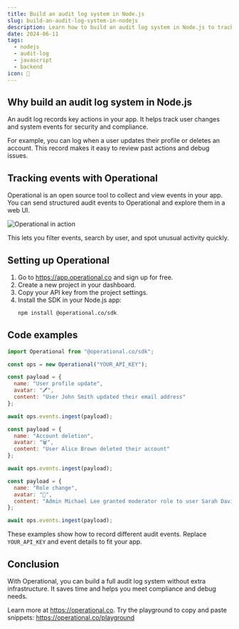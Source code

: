 ```yaml
---
title: Build an audit log system in Node.js
slug: build-an-audit-log-system-in-nodejs
description: Learn how to build an audit log system in Node.js to track user and system events for compliance and debugging.
date: 2024-06-11
tags:
  - nodejs
  - audit-log
  - javascript
  - backend
icon: 📝
---
```


## Why build an audit log system in Node.js

An audit log records key actions in your app. It helps track user changes and system events for security and compliance.

For example, you can log when a user updates their profile or deletes an account. This record makes it easy to review past actions and debug issues.

## Tracking events with Operational

Operational is an open source tool to collect and view events in your app. You can send structured audit events to Operational and explore them in a web UI.

![Operational in action](https://operational.co/images/misc/ops-usage.jpg)

This lets you filter events, search by user, and spot unusual activity quickly.

## Setting up Operational

1. Go to https://app.operational.co and sign up for free.  
2. Create a new project in your dashboard.  
3. Copy your API key from the project settings.  
4. Install the SDK in your Node.js app:  
   ```bash
   npm install @operational.co/sdk
   ```

## Code examples

```javascript
import Operational from "@operational.co/sdk";

const ops = new Operational("YOUR_API_KEY");

const payload = {
  name: "User profile update",
  avatar: "🖊️",
  content: "User John Smith updated their email address"
};

await ops.events.ingest(payload);
```

```javascript
const payload = {
  name: "Account deletion",
  avatar: "🗑️",
  content: "User Alice Brown deleted their account"
};

await ops.events.ingest(payload);
```

```javascript
const payload = {
  name: "Role change",
  avatar: "🔑",
  content: "Admin Michael Lee granted moderator role to user Sarah Davis"
};

await ops.events.ingest(payload);
```

These examples show how to record different audit events. Replace `YOUR_API_KEY` and event details to fit your app.

## Conclusion

With Operational, you can build a full audit log system without extra infrastructure. It saves time and helps you meet compliance and debug needs.

Learn more at https://operational.co. Try the playground to copy and paste snippets: https://operational.co/playground